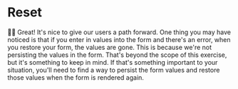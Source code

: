 # Reset

👨‍💼 Great! It's nice to give our users a path forward. One thing you may have
noticed is that if you enter in values into the form and there's an error, when
you restore your form, the values are gone. This is because we're not
persisting the values in the form. That's beyond the scope of this exercise, but
it's something to keep in mind. If that's something important to your situation,
you'll need to find a way to persist the form values and restore those values
when the form is rendered again.
